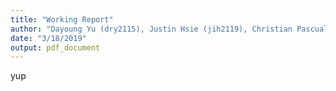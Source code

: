 ```yaml
---
title: "Working Report"
author: "Dayoung Yu (dry2115), Justin Hsie (jih2119), Christian Pascual (cbp2128)"
date: "3/18/2019"
output: pdf_document
---
```


yup